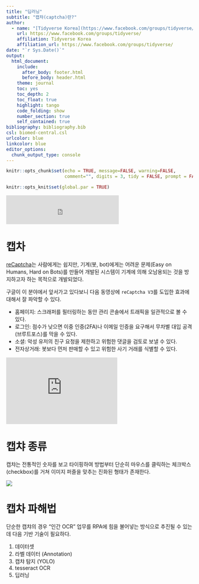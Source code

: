 ```yaml
---
title: "딥러닝"
subtitle: "캡챠(captcha)란?"
author:
  - name: "[Tidyverse Korea](https://www.facebook.com/groups/tidyverse/)"
    url: https://www.facebook.com/groups/tidyverse/
    affiliation: Tidyverse Korea
    affiliation_url: https://www.facebook.com/groups/tidyverse/
date: "`r Sys.Date()`"
output:
  html_document: 
    include:
      after_body: footer.html
      before_body: header.html
    theme: journal
    toc: yes
    toc_depth: 2
    toc_float: true
    highlight: tango
    code_folding: show
    number_section: true
    self_contained: true
bibliography: bibliography.bib
csl: biomed-central.csl
urlcolor: blue
linkcolor: blue
editor_options: 
  chunk_output_type: console
---
```


``` r
knitr::opts_chunk$set(echo = TRUE, message=FALSE, warning=FALSE,
                      comment="", digits = 3, tidy = FALSE, prompt = FALSE, fig.align = 'center')

knitr::opts_knit$set(global.par = TRUE) 
```

<div class="g-recaptcha form-field" data-sitekey="6LfW6wATAAAAAHLqO2pb8bDBahxlMxNdo9g947u9"><div style="width: 304px; height: 78px;"><div><iframe src="https://www.google.com/recaptcha/api2/anchor?ar=1&amp;k=6LfW6wATAAAAAHLqO2pb8bDBahxlMxNdo9g947u9&amp;co=aHR0cHM6Ly9yZWNhcHRjaGEtZGVtby5hcHBzcG90LmNvbTo0NDM.&amp;hl=en&amp;v=JPZ52lNx97aD96bjM7KaA0bo&amp;size=normal&amp;cb=qk3j3v1xun3b" width="304" height="78" role="presentation" name="a-pi7jm04ezku2" frameborder="0" scrolling="no" sandbox="allow-forms allow-popups allow-same-origin allow-scripts allow-top-navigation allow-modals allow-popups-to-escape-sandbox"></iframe></div><textarea id="g-recaptcha-response" name="g-recaptcha-response" class="g-recaptcha-response" style="width: 250px; height: 40px; border: 1px solid rgb(193, 193, 193); margin: 10px 25px; padding: 0px; resize: none; display: none;"></textarea></div>

# 캡차 {#what-is-capcha} 

[reCaptcha](https://namu.wiki/w/reCAPTCHA)는 사람에게는 쉽지만, 기계(봇, bot)에게는 어려운 문제(Easy on Humans, Hard on Bots)를 만들어 개발된 시스템이 기계에 의해 오남용되는 것을 방지하고자 하는 목적으로 개발되었다.

구글이 이 분야에서 앞서가고 있다보니 다음 동영상에 `reCaptcha V3`를 도입한 효과에 대해서 잘 파악할 수 있다.

- 홈페이지: 스크래퍼를 필터링하는 동안 관리 콘솔에서 트래픽을 일관적으로 볼 수 있다.
- 로그인: 점수가 낮으면 이중 인증(2FA)나 이메일 인증을 요구해서 무차별 대입 공격(브루트포스)를 막을 수 있다.
- 소셜: 악성 유저의 친구 요청을 제한하고 위험한 댓글을 검토로 보낼 수 있다.
- 전자상거래: 봇보다 먼저 판매할 수 있고 위험한 사기 거래를 식별할 수 있다.

<iframe width="300" height="180" src="https://www.youtube.com/embed/tbvxFW4UJdU" frameborder="0" allow="accelerometer; autoplay; encrypted-media; gyroscope; picture-in-picture" allowfullscreen></iframe>

# 캡챠 종류 {#captcha-type}

캡챠는 전통적인 숫자를 보고 타이핑하여 방법부터 단순히 마우스를 클릭하는
체크박스(checkbox)를 거쳐 이미지 퍼즐을 맞추는 진화된 형태가 존재한다. 

![](fig/captcha-type.png)

# 캡차 파해법 {#captcha-breaker}

단순한 캡챠의 경우 "인간 OCR" 업무를 RPA에 힘을 불어넣는 방식으로 추진될 수 있는데 다음 기반 기술이 필요하다.

1. 데이터셋 
1. 라벨 데이터 (Annotation)
1. 캡챠 탐지 (YOLO)
1. tesseract OCR
1. 딥러닝 






